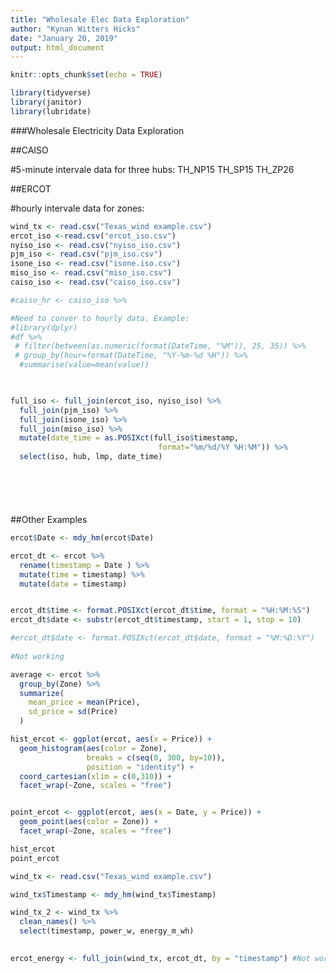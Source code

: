 ---
title: "Wholesale Elec Data Exploration"
author: "Kynan Witters Hicks"
date: "January 20, 2019"
output: html_document
---

```{r setup, include=FALSE}
knitr::opts_chunk$set(echo = TRUE)
```

```{r library, message = FALSE}

library(tidyverse)
library(janitor)
library(lubridate)
```


###Wholesale Electricity Data Exploration

##CAISO

#5-minute intervale data for three hubs: 
TH_NP15
TH_SP15
TH_ZP26

##ERCOT

#hourly intervale data for zones: 

```{r data}

wind_tx <- read.csv("Texas_wind example.csv")
ercot_iso <-read.csv("ercot_iso.csv")
nyiso_iso <- read.csv("nyiso_iso.csv")
pjm_iso <- read.csv("pjm_iso.csv")
isone_iso <- read.csv("isone.iso.csv")
miso_iso <- read.csv("miso_iso.csv")
caiso_iso <- read.csv("caiso_iso.csv")

```

```{r merge_files}

#caiso_hr <- caiso_iso %>% 

#Need to conver to hourly data. Example:
#library(dplyr)
#df %>% 
 # filter(between(as.numeric(format(DateTime, "%M")), 25, 35)) %>% 
 # group_by(hour=format(DateTime, "%Y-%m-%d %H")) %>%
  #summarise(value=mean(value))
  


full_iso <- full_join(ercot_iso, nyiso_iso) %>% 
  full_join(pjm_iso) %>% 
  full_join(isone_iso) %>% 
  full_join(miso_iso) %>% 
  mutate(date_time = as.POSIXct(full_iso$timestamp,
                                 format="%m/%d/%Y %H:%M")) %>% 
  select(iso, hub, lmp, date_time)







```








##Other Examples

```{r wrangle}

ercot$Date <- mdy_hm(ercot$Date)

ercot_dt <- ercot %>%
  rename(timestamp = Date ) %>% 
  mutate(time = timestamp) %>% 
  mutate(date = timestamp)


ercot_dt$time <- format.POSIXct(ercot_dt$time, format = "%H:%M:%S")
ercot_dt$date <- substr(ercot_dt$timestamp, start = 1, stop = 10)

#ercot_dt$date <- format.POSIXct(ercot_dt$date, format = "%M:%D:%Y")
 
#Not working


```

```{r summarize}

average <- ercot %>% 
  group_by(Zone) %>% 
  summarize(
    mean_price = mean(Price),
    sd_price = sd(Price)
  )

```


```{r visualize}

hist_ercot <- ggplot(ercot, aes(x = Price)) +
  geom_histogram(aes(color = Zone),
                 breaks = c(seq(0, 300, by=10)),
                 position = "identity") +
  coord_cartesian(xlim = c(0,310)) +
  facet_wrap(~Zone, scales = "free")


point_ercot <- ggplot(ercot, aes(x = Date, y = Price)) +
  geom_point(aes(color = Zone)) +
  facet_wrap(~Zone, scales = "free")

hist_ercot
point_ercot

```

```{r energy_model}

wind_tx <- read.csv("Texas_wind example.csv")

wind_tx$Timestamp <- mdy_hm(wind_tx$Timestamp)

wind_tx_2 <- wind_tx %>% 
  clean_names() %>% 
  select(timestamp, power_w, energy_m_wh)
  

ercot_energy <- full_join(wind_tx, ercot_dt, by = "timestamp") #Not working

```

